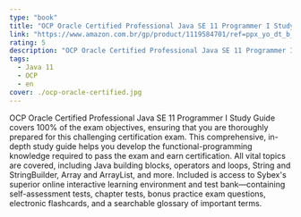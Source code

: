 ```yaml
---
type: "book"
title: "OCP Oracle Certified Professional Java SE 11 Programmer I Study Guide: Exam 1Z0-815"
link: "https://www.amazon.com.br/gp/product/1119584701/ref=ppx_yo_dt_b_asin_title_o06_s00?ie=UTF8&psc=1"
rating: 5
description: "OCP Oracle Certified Professional Java SE 11 Programmer I Study Guide covers 100% of the exam objectives, ensuring that you are thoroughly prepared for this challenging certification exam. This comprehensive, in-depth study guide helps you develop the functional-programming knowledge required to pass the exam and earn certification. All vital topics are covered, including Java building blocks, operators and loops, String and StringBuilder, Array and ArrayList, and more. Included is access to Sybex's superior online interactive learning environment and test bank—containing self-assessment tests, chapter tests, bonus practice exam questions, electronic flashcards, and a searchable glossary of important terms."
tags:
  - Java 11
  - OCP
  - en
cover: ./ocp-oracle-certified.jpg
---
```

OCP Oracle Certified Professional Java SE 11 Programmer I Study Guide covers 100% of the exam objectives, ensuring that you are thoroughly prepared for this challenging certification exam. This comprehensive, in-depth study guide helps you develop the functional-programming knowledge required to pass the exam and earn certification. All vital topics are covered, including Java building blocks, operators and loops, String and StringBuilder, Array and ArrayList, and more. Included is access to Sybex's superior online interactive learning environment and test bank—containing self-assessment tests, chapter tests, bonus practice exam questions, electronic flashcards, and a searchable glossary of important terms.